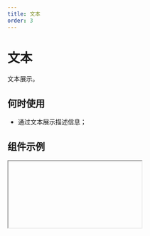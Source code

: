 ```yaml
---
title: 文本
order: 3
---
```


# 文本

文本展示。

## 何时使用

- 通过文本展示描述信息；

## 组件示例


<Iframe url="https://www.aliwork.com/developer/text-v2?isRenderNav=false" />

## 组件属性


<AttrTable
  dataSource={[
    {
      attr: '内容',
      code: 'content',
      type: 'String',
      demo: '"标题"',
      dafault: '',
      desc: '支持国际化',
    },
    {
      attr: '是否显示 HTML 形式的标题',
      code: 'showTitle',
      type: 'bool',
      demo: 'false',
      dafault: '',
      desc: '将内容显示为 html 标签的 title',
    },
    {
      attr: '默认状态',
      code: 'defaultBehavior',
      type: 'enum',
      demo: 'NORMAL',
      dafault: '',
      desc: 'NORMAL/HIDDEN',
    },
    {
      attr: '点击事件',
      code: 'onClick',
      type: 'function',
      demo: '',
      dafault: '',
      desc: '',
    },
  ]}
/>
